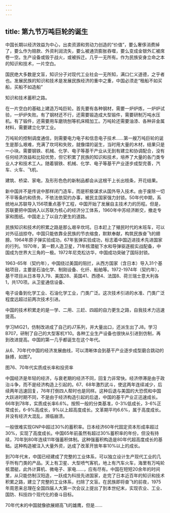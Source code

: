 ```yaml
---
---
---
```

title: 第九节万吨巨轮的诞生
---



中国长期以经济效益为中心，出卖资源和劳动力创造的“价值”，要么奢侈消费掉了，要么作为赔款、外资利润流失，要么被通货膨胀吞噬，要么变成金银外汇被席卷一空。生产设备或毁于战火，或被拆迁。几乎一无所有。作为民族安身立命之本的知识和技术，一片空白。

国民绝大多数是文盲，知识分子对现代工业社会一无所知，满口仁义道德，之乎者也。发展民族的知识和技术是发展民族经济的重中之重，中国必须走“租船不如买船，买船不如造船”

知识和技术蓄积之路。

在一片空白的基础上建造万吨巨轮。首先要有各种钢材，需要一炉炉炼，一炉炉试验，一炉炉失败。有了钢材还不行，还需要锻造成大型锻件，需要研制万吨水压机。有了锻件，还需要用车磨铣刨等机床精加工。万吨轮还需要油漆、各种非金属材料，需要建立化学工业。

万吨轮的控制调度通信，则需要电力电子和信息电子技术……第一艘万吨巨轮的诞生是那么艰难，充满了坎坷和失败，就像煤的诞生，当时用大量的木材，结果只是一小块。需要钢铁、机械、化学、电子等基干产业从无到有建立和协调配合，没有任何经济效益和比较优势，但它积累了民族的知识和技术，培养了大量的各门类专业人才和技术工人。随着钢铁、机械、化学、电子等基干产业逐步成型完善，汽车、火车、飞机、

建筑、桥梁、家电，及形形色色的新制品都会从这根干上长出枝条，开花结果。

新中国并不是传说中那样闭门造车，而是积极谋求从国外导入技术。由于废除一切不平等条约和债务，不依法依契约办事，被民主国家强力封锁。50年代中期，系统地从苏联导入156项重点基干工程，中国开始了发展自主技术力的历程。但是，苏联要把中国纳入以苏联为核心的经济分工体系，1960年中苏经济断交，撤走专家和图纸。中国走上了以自力更生的道路。

民族知识和技术的积累之路是那么艰辛坎坷。日本赶上了殖民时代的末班车，可以对外征战掠夺。中国只能依靠全民族的节衣缩食，默默奉献，构筑民族奋飞的翅膀。1964年原子弹实验成功，67年氢弹实验成功，标志着中国迈进技术先进国家的行列。1970年，第一颗人造卫星，71年核潜艇下水和导弹驱逐舰实战配备，中国成为世界大三角的一极。1972年尼克松访华，中国成功突破了国际封锁。

1963-65年（契约年），中国绕过美国的阻拦，从西方国家（含日本）导入31个基础项目，主要是石油化学、制刚设备、化纤、船舶等。1972-1974年（契约年），基干项目从日本导入79、美国28、英国41、西德4、法国8、荷兰瑞士意大利各1，共170项。从卫星通信设备、

电子设备到化学工业、石油化学工业，门类广泛。这次技术引进的水准、门类广泛程度远超过前两次技术引进。

中国的技术积累走的是一学、二用、三赶、四超的自力更生之路，自我技术力迅速提高。

学习MIG21，仿制改进成了自己的J7系列，并大量出口，还派生出了J8。学习B707，研制了自己的大型客机Y10。各种工业生产设备也很快从引进到仿制，再到改进提高。中国的第一几乎都诞生在这个年代。

从6、70年代中国的经济发展曲线，可以清晰体会到基干产业逐步成型磨合跳动的脉搏，如图7。

图76、70年代实质成长率和投资率

中国经济是年轻的经济，与衰老期的经济不同，回复力非常快。经济停滞是由于政治斗争，而不是经济构造上引起的。67、68年激烈武斗，使这两年连续减少，后续两年迅速回复，76年打倒四人帮时也是同样。这种后退与美国的大恐慌和中国大跃进时期不同，不是由于经济构造引起的后退，中国的基干产业正迅速成长。66年到78年，实质成长率6.6%。按照一般的分类基准，0-3%低成长，3-6%正常成长，6-9%高成长，9%以上超高度成长。文革期平均6.6%，属于高度成长。并没有经济大混乱，濒临崩溃。

一般很难实现GNP中超过30%的蓄积率。日本经济60年代固定资本形成率超过30%，实现了高度成长。中国65年前虽然有超过30%蓄积率的年份，但没有持续，70年到80年连续11年强蓄积体制。这种强蓄积构造是80年代超高度成长的基础。这种构造被注入大量外资，达成了改革开放年率10%以上的成长。

到70年代末，中国已经建成了完整的工业体系，可以独立设计生产现代工业的几乎所有门类的产品。天上有卫星、大型喷气客机，地上有汽车火车，海里有万吨轮核潜艇，此外计算机、微电子、家电……，应有尽有。中国在短短20余年的时间里，从只能仿制汉阳造，一跃成为科技先进国家，走完了日本近百年的知识和技术积累之路，建立了完整的工业体系，扫除了文盲。在民族即将奋飞的前夜，1975年周恩来总理在全国四届人大第一次会议上提出了到本世纪末，实现农业、工业、国防、科技四个现代化的奋斗目标。

70年代末的中国就像欲展翅高飞的雄鹰，但是……